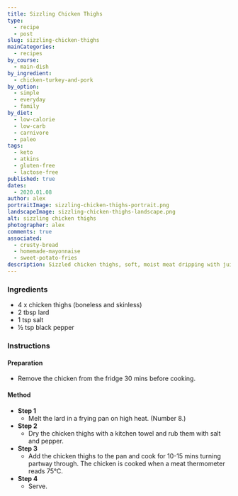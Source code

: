 ```yaml
---
title: Sizzling Chicken Thighs
type:
  - recipe
  - post
slug: sizzling-chicken-thighs
mainCategories:
  - recipes
by_course:
  - main-dish
by_ingredient:
  - chicken-turkey-and-pork
by_option:
  - simple
  - everyday
  - family
by_diet:
  - low-calorie
  - low-carb
  - carnivore
  - paleo
tags:
  - keto
  - atkins
  - gluten-free
  - lactose-free
published: true
dates:
  - 2020.01.08
author: alex
portraitImage: sizzling-chicken-thighs-portrait.png
landscapeImage: sizzling-chicken-thighs-landscape.png
alt: sizzling chicken thighs
photographer: alex
comments: true
associated:
  - crusty-bread
  - homemade-mayonnaise
  - sweet-potato-fries
description: Sizzled chicken thighs, soft, moist meat dripping with juices. it works way better with skin-on but I can never seem to find them at the butchers.
---
```


<Ingredients>

### Ingredients

- 4 x chicken thighs (boneless and skinless)
- 2 tbsp lard
- 1 tsp salt
- ½ tsp black pepper

</Ingredients>

<Instructions>

### Instructions

#### Preparation

- Remove the chicken from the fridge 30 mins before cooking.

#### Method

- **Step 1**
  - Melt the lard in a frying pan on high heat. (Number 8.)
- **Step 2**
  - Dry the chicken thighs with a kitchen towel and rub them with salt and pepper.
- **Step 3**
  - Add the chicken thighs to the pan and cook for 10-15 mins turning partway through. The chicken is cooked when a meat thermometer reads 75°C.
- **Step 4**
  - Serve.

</Instructions>

